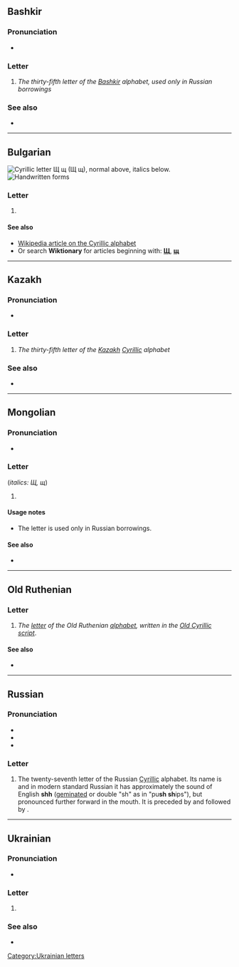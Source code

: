 {{also|ш|Щ|Ш|шт.|պ|ɰ}}
{{character info}}
==Bashkir==

===Pronunciation===
* {{qualifier|phoneme}} {{IPA|ba|/ɕː/}}

===Letter===
{{head|ba|letter|upper case|Щ}}

# ''The thirty-fifth letter of the [[Bashkir]] alphabet, used only in Russian borrowings''

===See also===
* {{list:Cyrillic script letters/ba}}

----

==Bulgarian==
[[File:Cyrillic SCH.png|thumb|right|Cyrillic letter '''Щ щ'''<br/>
(''Щ щ''), normal above, italics below.]]
[[File:27-Russian alphabet-Щ щ.svg|thumb|Handwritten forms]]

===Letter===
{{head|bg|letter|lower case||upper case|Щ}}

# {{Cyrl-def|bg|letter|26|щъ}}

====See also====
* [[w:Cyrillic alphabet|Wikipedia article on the Cyrillic alphabet]]
* Or search '''Wiktionary''' for articles beginning with: '''[[Special:Prefixindex/Щ|Щ]]''', '''[[Special:Prefixindex/щ|щ]]'''

----

==Kazakh==
{{kk-regional|щ|شش}}

===Pronunciation===
* {{qualifier|phoneme}} {{IPA|kk|/ɕ/}}

===Letter===
{{head|kk|letter|sc=Cyrl|lower case||upper case|Щ}}

# ''The thirty-fifth letter of the [[Kazakh]] [[Cyrillic]] alphabet''

===See also===
* {{list:Cyrillic script letters/kk}}

----

==Mongolian==

===Pronunciation===
* {{IPA|mn|/ʃ/}}

===Letter===
{{head|mn|letter|uppercase|Щ}} (''italics: Щ, щ'')

# {{Cyrl-def|mn|letter|28}}

====Usage notes====
* The letter is used only in Russian borrowings.

====See also====
* {{list:Cyrillic script letters/mn}}

----

==Old Ruthenian==

===Letter===
{{head|zle-ort|letter|lower case||upper case|Щ}}

# ''The [[letter]] of the Old Ruthenian [[alphabet]], written in the [[Appendix:Old Cyrillic script|Old Cyrillic script]]''.

====See also====
* {{list:Cyrillic script letters/zle-ort}}

----

==Russian==

===Pronunciation===
* {{ru-IPA}}
* {{audio|ru|Ru-27-буква-Щ.ogg|Audio - letter {{m|ru|ща}}}}
* {{audio|ru|Ru-{{PAGENAME}}.ogg|Audio}}

===Letter===
{{head|ru|letter|lower case||upper case|Щ}}

# The twenty-seventh letter of the Russian [[Cyrillic]] alphabet. Its name is {{m|ru|ща}} and in modern standard Russian it has approximately the sound of English '''shh''' ([[geminate|geminated]] or double "sh" as in "pu'''sh sh'''ips"), but pronounced further forward in the mouth. It is preceded by {{m|ru|ш|Ш}} and followed by {{m|ru|ъ|Ъ}}.

----

==Ukrainian==

===Pronunciation===
* {{qualifier|phoneme}} {{IPA|uk|/ʃt͡ʃ/}}

===Letter===
{{head|uk|letter|upper case|Щ}}

# {{Cyrl-def|uk|letter|30}}

===See also===
* {{list:Cyrillic script letters/uk}}

[[Category:Ukrainian letters]]